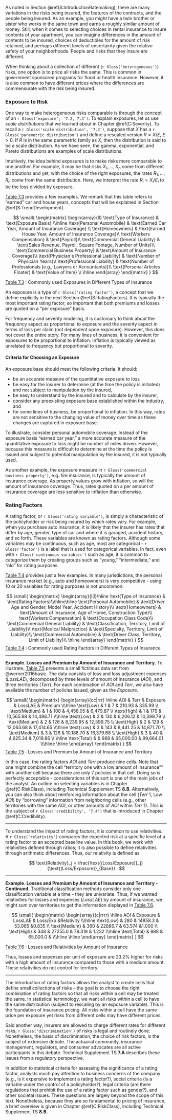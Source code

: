 <!-- ###  Heterogeneous Risks {#S:HeterogeneousRisks} -->

As noted in Section \@ref(S:IntroductionRatemaking), there are many variations in the risks being insured, the features of the contracts, and the people being insured. As an example, you might have a twin brother or sister who works in the same town and earns a roughly similar amount of money. Still, when it comes to selecting choices in rental insurance to insure contents of your apartment, you can imagine differences in the amount of contents to be insured, choices of deductibles for the amount of risk retained, and perhaps different levels of uncertainty given the relative safety of your neighborhoods. People and risks that they insure are different. 

When thinking about a collection of different (`r Gloss('heterogeneous')`) risks, one option is to price all risks the same. This is common in government sponsored programs for flood or health insurance. However, it is also common to have different prices where the differences are commensurate with the risk being insured.


### Exposure to Risk {#S:ExposureToRisk}

One way to make heterogeneous risks comparable is through the concept of an `r Gloss('exposure', '7.2, 7.4')`. To explain exposures, let us use *scale distributions* that we learned about in Chapter \@ref(C:Severity). To recall a `r Gloss('scale distribution', '7.4')`, suppose that $X$ has a `r Gloss('parametric distribution')` and define a rescaled version $R = X/E$, $E > 0$. If $R$ is in the same parametric family as $X$, then the distribution is said to be a scale distribution. As we have seen, the gamma, exponential, and Pareto distributions are examples of scale distributions.

Intuitively, the idea behind exposures is to make risks more comparable to one another. For example, it may be that risks $X_1, \ldots, X_n$ come from different distributions and yet, with the choice of the right exposures, the rates $R_1, \ldots, R_n$ come from the same distribution. Here, we interpret the rate $R_i = X_i/E_i$ to be the loss divided by exposure.

[Table 7.3] provides a few examples. We remark that this table refers to "earned" car and house years, concepts that will be explained in Section \@ref(S:TrendDevelopment).

<a id=tab:7.3></a> 

[Table 7.3]: \#tab:7.3

$$
\small{
\begin{matrix}
\begin{array}{ll}
\text{Type of Insurance} & \text{Exposure Basis} \\\hline
\text{Personal Automobile} &  \text{Earned Car Year, Amount of Insurance Coverage} \\
\text{Homeowners} &  \text{Earned House Year, Amount of Insurance Coverage}\\
\text{Workers Compensation}  & \text{Payroll}\\
\text{Commercial General Liability} &  \text{Sales Revenue, Payroll, Square Footage, Number of Units}\\
\text{Commercial Business Property}  & \text{Amount of Insurance Coverage}\\
\text{Physician's Professional Liability}  & \text{Number of Physician Years}\\
\text{Professional Liability}  & \text{Number of Professionals (e.g., Lawyers or Accountants)}\\
\text{Personal Articles Floater} &  \text{Value of Item} \\
  \hline
\end{array}
\end{matrix}
}
$$

[Table 7.3] : Commonly used Exposures in Different Types of Insurance

An exposure is a type of `r Gloss('rating factor')`, a concept that we define explicitly in the next Section \@ref(S:RatingFactors). It is typically the most important rating factor, so important that both premiums and losses are quoted on a "per exposure" basis. 

For frequency and severity modeling, it is customary to think about the frequency aspect as proportional to exposure and the severity aspect in terms of loss per claim (not dependent upon exposure). However, this does not cover the entire story. For many lines of business, it is convenient for exposures to be proportional to inflation. Inflation is typically viewed as unrelated to frequency but proportional to severity.


#### Criteria for Choosing an Exposure  {-}

An exposure base should meet the following criteria. It should:

- be an accurate measure of the quantitative exposure to loss
- be easy for the insurer to determine (at the time the policy is initiated) and not subject to manipulation by the insured,
- be easy to understand by the insured and to calculate by the insurer,
- consider any preexisting exposure base established within the industry, and
- for some lines of business, be proportional to inflation. In this way, rates are not sensitive to the changing value of money over time as these changes are captured in exposure base.


To illustrate, consider personal automobile coverage. Instead of the exposure basis "earned car year," a more accurate measure of the quantitative exposure to loss might be number of miles driven. However, because this measure is difficult to determine at the time the policy is issued and subject to potential manipulation by the insured, it is not typically used.

As another example, the exposure measure in `r Gloss('commercial business property')`, e.g. fire insurance, is typically the amount of insurance coverage. As property values grow with inflation, so will the amount of insurance coverage. Thus, rates quoted on a per amount of insurance coverage are less sensitive to inflation than otherwise.

<!-- **Example: Workers' Compensation.** (*This example is from @werner2016basic . Probably too much institutional detail for this book. Still, a good placeholder.*) Consider the following example presented by Bouska (1989). Think of two construction firms, where one is unionized and the other is not. Assume that these two firms have the same number of employees who perform the same type of work and have similar number and type of loss experience. If the unionized company pays more per employee, then it will have a higher payroll. Assuming that payroll is the exposure basis for workers' compensation coverage, it will pay more for its coverage even though the loss experience is similar between the two firms. On the one hand, this is appropriate if losses are primarily due to indemnification to employees from lost salary due to not working from covered workers' accidents. On the other hand, this is inappropriate if losses are primarily due to medical payments that should be less related to the amount a person earns. -->

<!-- As a practical matter, this inequity was not as important when there were limits on payroll as an exposure base. However, Bouska (1989) cites the changes in the 1980's in the US where there was a movement to unlimited payrolls. Some groups proposed using a combination of hours worked and payroll as an exposure base. In contrast, the national rating bureau (National Council on Compensation Insurance, NCCI) wanted to use unlimited payroll because it is (a) easy to verify and (b) it moves naturally with inflation (thus reducing the need for annual rate revisions). -->

<!-- *** -->

### Rating Factors {#S:RatingFactors}

A rating factor, or `r Gloss('rating variable')`, is simply a characteristic of the policyholder or risk being insured by which rates vary. For example, when you purchase auto insurance, it is likely that the insurer has rates that differ by age, gender, type of car and where it is garaged, accident history, and so forth. These variables are known as rating factors. Although some variables may be continuous, such as age, most are categorical - `r Gloss('factor')` is a label that is used for categorical variables. In fact, even with `r Gloss('continuous variables')` such as age, it is common to categorize them by creating groups such as "young," "intermediate," and "old" for rating purposes. 

[Table 7.4] provides just a few examples. In many jurisdictions, the personal insurance market (e.g., auto and homeowners) is very competitive - using 10 or 20 variables for rating purposes is not uncommon.

<a id=tab:7.4></a> 

[Table 7.4]: \#tab:7.4

$$
\small{
\begin{matrix}
\begin{array}{l|l}\hline
\text{Type of Insurance} & \text{Rating Factors}\\\hline\hline
\text{Personal Automobile}  & \text{Driver Age and Gender, Model Year, Accident History}\\
\text{Homeowners}  & \text{Amount of Insurance, Age of Home, Construction Type}\\
\text{Workers Compensation}  & \text{Occupation Class Code}\\
\text{Commercial General Liability}  & \text{Classification, Territory, Limit of Liability}\\
\text{Medical Malpractice}  & \text{Specialty, Territory, Limit of Liability}\\
\text{Commercial Automobile}  & \text{Driver Class, Territory, Limit of Liability}\\
  \hline
\end{array}
\end{matrix}
}
$$
[Table 7.4] : Commonly used Rating Factors in Different Types of Insurance


***

**Example. Losses and Premium by Amount of Insurance and Territory.** To illustrate, [Table 7.5] presents a small fictitious data set from @werner2016basic. The data consists of loss and loss adjustment expenses (*LossLAE*), decomposed by three levels of amount of insurance (*AOI*), and three territories (*Terr*). For each combination of *AOI* and *Terr*, we also have available the number of policies issued, given as the *Exposure*.

<a id=tab:7.5></a> 

[Table 7.5]: \#tab:7.5

$$
\small{
\begin{matrix}
\begin{array}{cc|rrr}
\hline
       AOI &       Terr &   Exposure &    LossLAE &    Premium \\\hline
       \text{Low} &          1 &          7 &     210.93 &     335.99 \\
    \text{Medium} &          1 &        108 &   4,458.05 &   6,479.87 \\
      \text{High} &          1 &        179 &  10,565.98 &  14,498.71 \\\hline
       \text{Low} &          2 &        130 &   6,206.12 &  10,399.79 \\
    \text{Medium} &          2 &        126 &   8,239.95 &  12,599.75 \\
      \text{High} &          2 &        129 &  12,063.68 &  17,414.65 \\\hline
       \text{Low} &          3 &        143 &   8,441.25 &  14,871.70 \\
    \text{Medium} &          3 &        126 &  10,188.70 &  16,379.68 \\
      \text{High} &          3 &         40 &   4,625.34 &   7,019.86 \\
      \hline
       \text{Total}    &       & 988 &  65,000.00 &     99,664.01   \\\hline
\hline
\end{array}
\end{matrix}
}
$$
[Table 7.5] : Losses and Premium by Amount of Insurance and Territory

In this case, the rating factors *AOI* and *Terr* produce nine cells. Note that one might combine the cell "territory one with a low amount of insurance"" with another cell because there are only 7 policies in that cell. Doing so is perfectly acceptable - considerations of this sort is one of the main jobs of the analyst. An outline on selecting variables is in Chapter \@ref(C:RiskClass), including Technical Supplement TS **8.B**. Alternatively, you can also think about reinforcing information about the cell (*Terr* 1, Low *AOI*) by "borrowing" information from neighboring cells (e.g., other territories with the same *AOI*, or other amounts of *AOI* within *Terr* 1). This is the subject of `r Gloss('credibility', '7.4')` that is introduced in Chapter \@ref(C:Credibility).

***

To understand the impact of rating factors, it is common to use relativities. A `r Gloss('relativity')` compares the expected risk at a specific level of a rating factor to an accepted baseline value. In this book, we work with relativities defined through ratios; it is also possible to define relativities through arithmetic differences. Thus, our relativity is defined as

$$
\text{Relativity}_j = \frac{\text{(Loss/Exposure)}_j}{\text{(Loss/Exposure)}_{Base}} .
$$

***

**Example. Losses and Premium by Amount of Insurance and Territory - Continued.** Traditional classification methods consider only one classification variable at a time - they are univariate. Thus, if we wanted relativities for losses and expenses (*LossLAE*) by amount of insurance, we might sum over territories to get the information displayed in [Table 7.6].

<a id=tab:7.6></a> 

[Table 7.6]: \#tab:7.6

$$
\small{
\begin{matrix}
\begin{array}{c|rrrr}
\hline
       AOI &   Exposure &    LossLAE & Loss/Exp &Relativity \\\hline
       \text{Low} &        280 &    14858.3 &   53.065   &0.835 \\
    \text{Medium} &        360 &    22886.7 &    63.574  &1.000 \\
      \text{High} &        348 &      27255.0 &   78.319  & 1.232 \\\hline
       \text{Total}    &        988 &  65,000.0 &            \\\hline
\hline
\end{array}
\end{matrix}
}
$$

[Table 7.6] : Losses and Relativities by Amount of Insurance

Thus, losses and expenses per unit of exposure are 23.2% higher for risks with a high amount of insurance compared to those with a medium amount.  These relativities do not control for territory.

***

The introduction of rating factors allows the analyst to create cells that define small collections of risks -- the goal is to choose the right combination of rating factors so that all risks within a cell may be treated the same. In statistical terminology, we want all risks within a cell to have the same distribution (subject to rescaling by an exposure variable). This is the foundation of insurance pricing. All risks within a cell have the same price per exposure yet risks from different cells may have different prices. 

Said another way, insurers are allowed to charge different rates for different risks; `r Gloss('discrimination')` of risks is legal and routinely done. Nonetheless, the basis of discrimination, the choice of risk factors, is the subject of extensive debate. The actuarial community, insurance management, regulators, and consumer advocates are all active participants in this debate. Technical Supplement TS **7.A** describes these issues from a regulatory perspective.

In addition to statistical criteria for assessing the significance of a rating factor, analysts much pay attention to business concerns of the company (e.g., is it expensive to implement a rating factor?), social criteria (is a variable under the control of a policyholder?), legal criteria (are there regulations that prohibit the use of a rating factor such as gender?), and other societal issues. These questions are largely beyond the scope of this text. Nonetheless, because they are so fundamental to pricing of insurance, a brief overview is given in Chapter \@ref(C:RiskClass), including Technical Supplement TS **8.B.**

